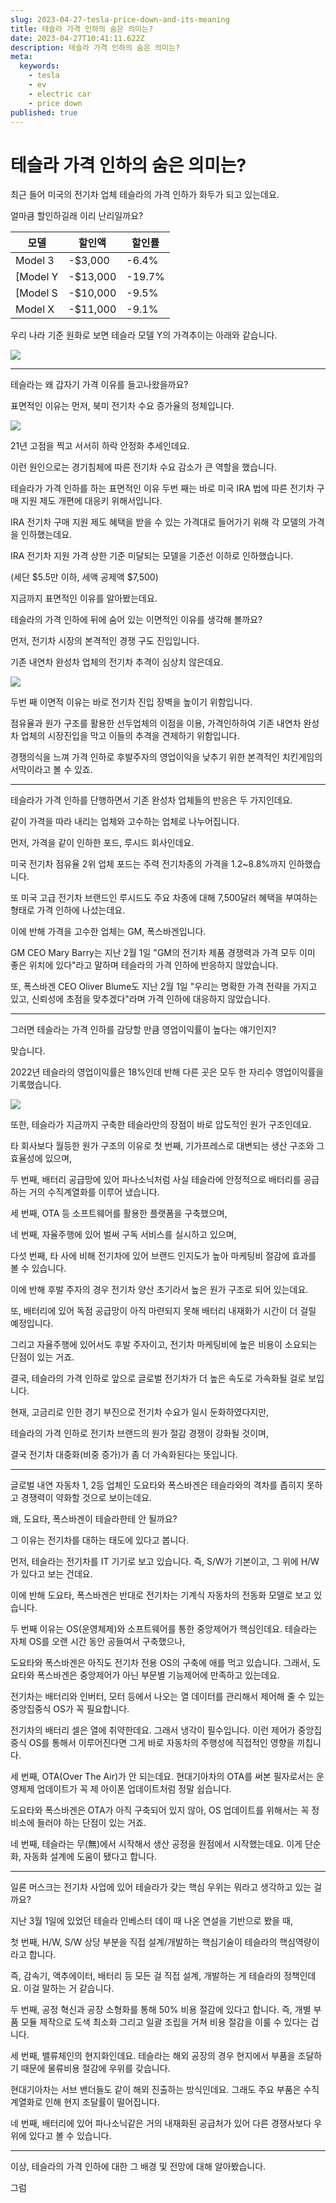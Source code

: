 ```yaml
---
slug: 2023-04-27-tesla-price-down-and-its-meaning
title: 테슬라 가격 인하의 숨은 의미는?
date: 2023-04-27T10:41:11.622Z
description: 테슬라 가격 인하의 숨은 의미는?
meta:
  keywords:
    - tesla
    - ev
    - electric car
    - price down
published: true
---
```


# 테슬라 가격 인하의 숨은 의미는?

최근 들어 미국의 전기차 업체 테슬라의 가격 인하가 화두가 되고 있는데요.

얼마큼 할인하길래 이리 난리일까요?

| 모델     | 할인액   | 할인률 |
| -------- | -------- | ------ |
| Model 3  | -$3,000  | -6.4%  |
| [Model Y | -$13,000 | -19.7% |
| [Model S | -$10,000 | -9.5%  |
| Model X  | -$11,000 | -9.1%  |

우리 나라 기준 원화로 보면 테슬라 모델 Y의 가격추이는 아래와 같습니다.

![](https://blogger.googleusercontent.com/img/a/AVvXsEhKETvJfSEj7mNKKj2f6Z0Q3qTR3hLCsb498DVL8H5t5PemjZRZ7L6ofqG-Z6Vx0kxzaX092PLp16WaiMijWGobTgPjYmvDrEkR6chHVg-sgx0fYKJ_yFWB1tUlo6jSwbE3el10oX5mZ76xfiTIS-J7PIQ1VqxIHeEjSmcmzcZSQWD3vhv40icu7Ho8)

---

테슬라는 왜 갑자기 가격 이유를 들고나왔을까요?

표면적인 이유는 먼저, 북미 전기차 수요 증가율의 정체입니다.

![](https://blogger.googleusercontent.com/img/a/AVvXsEh5HMKOE5OMgmQ_ScpR1mVazd0_W06EmDu8a1lSv619ZPrCCiaZ6U6CHn39av3az-_SaU5sSJBSdKavr4d4wkslkrYq70erPIQ_LlB6JbLq_DAxwPLr2Iaa4NZfXLvt2WEgblsGwwB_WxDgljfT7pK2hTRxNU4MtdLY5JwNdRXA1pTTPh-_B9vBtL-z)

21년 고점을 찍고 서서히 하락 안정화 추세인데요.

이런 원인으로는 경기침체에 따른 전기차 수요 감소가 큰 역할을 했습니다.

테슬라가 가격 인하를 하는 표면적인 이유 두번 째는 바로 미국 IRA 법에 따른 전기차 구매 지원 제도 개편에 대응키 위해서입니다.

IRA 전기차 구매 지원 제도 혜택을 받을 수 있는 가격대로 들어가기 위해 각 모델의 가격을 인하했는데요.

IRA 전기차 지원 가격 상한 기준 미달되는 모델을 기준선 이하로 인하했습니다.

(세단 $5.5만 이하, 세액 공제액 $7,500)

지금까지 표면적인 이유를 알아봤는데요.

테슬라의 가격 인하에 뒤에 숨어 있는 이면적인 이유를 생각해 볼까요?

먼저, 전기차 시장의 본격적인 경쟁 구도 진입입니다.

기존 내연차 완성차 업체의 전기차 추격이 심상치 않은데요.

![](https://blogger.googleusercontent.com/img/a/AVvXsEifGwedvujauzXJVVewq6gWHR_zNfgc171g-Mht1lTnAnJl_F3iuF_FIKSVL8eECiXSzLFSWXIWDNi3LapvrplR80XyyS-wI5jRy5ltHJLrR2Tn4L4GxygdLMmPpSEvD3VeCh-FMnI6JZ1GuEmhW39TXfbymuKHpU0txAIfwXzpW_iWBVrTk-ic4uHG)

두번 째 이면적 이유는 바로 전기차 진입 장벽을 높이기 위함입니다.

점유율과 원가 구조를 활용한 선두업체의 이점을 이용, 가격인하하여 기존 내연차 완성차 업체의 시장진입을 막고 이들의 추격을 견제하기 위함입니다.

경쟁의식을 느껴 가격 인하로 후발주자의 영업이익을 낮추기 위한 본격적인 치킨게임의 서막이라고 볼 수 있죠.

---

테슬라가 가격 인하를 단행하면서 기존 완성차 업체들의 반응은 두 가지인데요.

같이 가격을 따라 내리는 업체와 고수하는 업체로 나누어집니다.

먼저, 가격을 같이 인하한 포드, 루시드 회사인데요.

미국 전기차 점유율 2위 업체 포드는 주력 전기차종의 가격을 1.2~8.8%까지 인하했습니다.

또 미국 고급 전기차 브랜드인 루시드도 주요 차종에 대해 7,500달러 혜택을 부여하는 형태로 가격 인하에 나섰는데요.

이에 반해 가격을 고수한 업체는 GM, 폭스바겐입니다.

GM CEO Mary Barry는 지난 2월 1일 "GM의 전기차 제품 경쟁력과 가격 모두 이미 좋은 위치에 있다"라고 말하며 테슬라의 가격 인하에 반응하지 않았습니다.

또, 폭스바겐 CEO Oliver Blume도 지난 2월 1일 "우리는 명확한 가격 전략을 가지고 있고, 신뢰성에 초점을 맞추겠다"라며 가격 인하에 대응하지 않았습니다.

---

그러면 테슬라는 가격 인하를 감당할 만큼 영업이익률이 높다는 얘기인지?

맞습니다.

2022년 테슬라의 영업이익률은 18%인데 반해 다른 곳은 모두 한 자리수 영업이익률을 기록했습니다.

![](https://blogger.googleusercontent.com/img/a/AVvXsEhxK6n80ReERK8vsaHo6pU4GfbmUr-3xjs22ZJUbRNIFskZnND8g8-XvOYCFVQ8g23xDme_2UyCRPEmOTiLKwNDWx6-JiZbctJXgr3L88c_HCNEzr4QrnMiqljtJRtL1uxaxqDVucvLmXfoG4RVkZeAAvi8h66kIcvCZodEVstOXHrBrpWXMboTbynA)

또한, 테슬라가 지금까지 구축한 테슬라만의 장점이 바로 압도적인 원가 구조인데요.

타 회사보다 월등한 원가 구조의 이유로 첫 번째, 기가프레스로 대변되는 생산 구조와 그 효율성에 있으며,

두 번째, 배터리 공급망에 있어 파나소닉처럼 사실 테슬라에 안정적으로 배터리를 공급하는 거의 수직계열화를 이루어 냈습니다.

세 번째, OTA 등 소프트웨어를 활용한 플랫폼을 구축했으며,

네 번째, 자율주행에 있어 벌써 구독 서비스를 실시하고 있으며,

다섯 번째, 타 사에 비해 전기차에 있어 브랜드 인지도가 높아 마케팅비 절감에 효과를 볼 수 있습니다.

이에 반해 후발 주자의 경우 전기차 양산 초기라서 높은 원가 구조로 되어 있는데요.

또, 배터리에 있어 독점 공급망이 아직 마련되지 못해 배터리 내재화가 시간이 더 걸릴 예정입니다.

그리고 자율주행에 있어서도 후발 주자이고, 전기차 마케팅비에 높은 비용이 소요되는 단점이 있는 거죠.

결국, 테슬라의 가격 인하로 앞으로 글로벌 전기차가 더 높은 속도로 가속화될 걸로 보입니다.

현재, 고금리로 인한 경기 부진으로 전기차 수요가 일시 둔화하였다지만,

테슬라의 가격 인하로 전기차 브랜드의 원가 절감 경쟁이 강화될 것이며,

결국 전기차 대중화(비중 증가)가 좀 더 가속화된다는 뜻입니다.

---

글로벌 내연 자동차 1, 2등 업체인 도요타와 폭스바겐은 테슬라와의 격차를 좁히지 못하고 경쟁력이 약화할 것으로 보이는데요.

왜, 도요타, 폭스바겐이 테슬라한테 안 될까요?

그 이유는 전기차를 대하는 태도에 있다고 봅니다.

먼저, 테슬라는 전기차를 IT 기기로 보고 있습니다. 즉, S/W가 기본이고, 그 위에 H/W가 있다고 보는 건데요.

이에 반해 도요타, 폭스바겐은 반대로 전기차는 기계식 자동차의 전동화 모델로 보고 있습니다.

두 번째 이유는 OS(운영체제)와 소프트웨어를 통한 중앙제어가 핵심인데요. 테슬라는 자체 OS를 오랜 시간 동안 공들여서 구축했으나,

도요타와 폭스바겐은 아직도 전기차 전용 OS의 구축에 애를 먹고 있습니다. 그래서, 도요타와 폭스바겐은 중앙제어가 아닌 부문별 기능제어에 만족하고 있는데요.

전기차는 배터리와 인버터, 모터 등에서 나오는 열 데이터를 관리해서 제어해 줄 수 있는 중앙집중식 OS가 꼭 필요합니다.

전기차의 배터리 셀은 열에 취약한데요. 그래서 냉각이 필수입니다. 이런 제어가 중앙집중식 OS를 통해서 이루어진다면 그게 바로 자동차의 주행성에 직접적인 영향을 끼칩니다.

세 번째, OTA(Over The Air)가 안 되는데요. 현대기아차의 OTA를 써본 필자로서는 운영체제 업데이트가 꼭 제 아이폰 업데이트처럼 정말 쉽습니다.

도요타와 폭스바겐은 OTA가 아직 구축되어 있지 않아, OS 업데이트를 위해서는 꼭 정비소에 들러야 하는 단점이 있는 거죠.

네 번째, 테슬라는 무(無)에서 시작해서 생산 공정을 원점에서 시작했는데요. 이게 단순화, 자동화 설계에 도움이 됐다고 합니다.

---

일론 머스크는 전기차 사업에 있어 테슬라가 갖는 핵심 우위는 뭐라고 생각하고 있는 걸까요?

지난 3월 1일에 있었던 테슬라 인베스터 데이 때 나온 연설을 기반으로 봤을 때,

첫 번째, H/W, S/W 상당 부분을 직접 설계/개발하는 핵심기술이 테슬라의 핵심역량이라고 합니다.

즉, 감속기, 액추에이터, 배터리 등 모든 걸 직접 설계, 개발하는 게 테슬라의 정책인데요. 이걸 말하는 거 같습니다.

두 번째, 공정 혁신과 공장 소형화를 통해 50% 비용 절감에 있다고 합니다. 즉, 개별 부품 모듈 제작으로 도색 최소화 그리고 일괄 조립을 거쳐 비용 절감을 이룰 수 있다는 겁니다.

세 번째, 밸류체인의 현지화인데요. 테슬라는 해외 공장의 경우 현지에서 부품을 조달하기 때문에 물류비용 절감에 우위를 갖습니다.

현대기아차는 서브 밴더들도 같이 해외 진출하는 방식인데요. 그래도 주요 부품은 수직계열화로 인해 현지 조달률이 떨어집니다.

네 번째, 배터리에 있어 파나소닉같은 거의 내재화된 공급처가 있어 다른 경쟁사보다 우위에 있다고 볼 수 있습니다.

---

이상, 테슬라의 가격 인하에 대한 그 배경 및 전망에 대해 알아봤습니다.

그럼

